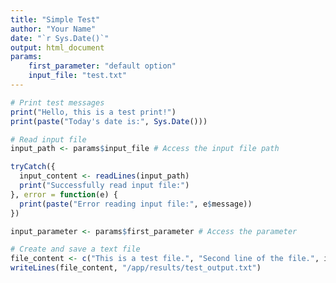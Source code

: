 ```yaml
---
title: "Simple Test"
author: "Your Name"
date: "`r Sys.Date()`"
output: html_document
params:
    first_parameter: "default option"
    input_file: "test.txt"
---
```


```r
# Print test messages
print("Hello, this is a test print!")
print(paste("Today's date is:", Sys.Date()))
```

```r
# Read input file
input_path <- params$input_file # Access the input file path

tryCatch({
  input_content <- readLines(input_path)
  print("Successfully read input file:")
}, error = function(e) {
  print(paste("Error reading input file:", e$message))
})
```
```r
input_parameter <- params$first_parameter # Access the parameter

# Create and save a text file
file_content <- c("This is a test file.", "Second line of the file.", input_content, input_parameter)
writeLines(file_content, "/app/results/test_output.txt")
```
